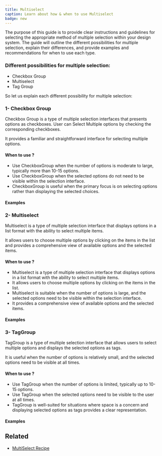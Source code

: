 ```yaml
---
title: Multiselect
caption: Learn about how & when to use Multiselect
badge: new
---
```


The purpose of this guide is to provide clear instructions and guidelines for selecting the appropriate method of multiple selection within your design system. The guide will outline the different possibilities for multiple selection, explain their differences, and provide examples and recommendations for when to use each type.

### Different possibilities for multiple selection:

- Checkbox Group
- Multiselect
- Tag Group

So let us explain each different possibility for multiple selection:

### 1- Checkbox Group

Checkbox Group is a type of multiple selection interfaces that presents options as checkboxes. User can Select Multiple options by checking the corresponding checkboxes.

It provides a familiar and straightforward interface for selecting multiple options.

#### When to use ?

- Use CheckboxGroup when the number of options is moderate to large, typically more than 10-15 options.
- Use CheckboxGroup when the selected options do not need to be visible within the selection interface.
- CheckboxGroup is useful when the primary focus is on selecting options rather than displaying the selected choices.

#### Examples

<ComponentDemo file="./multiselect-checkbox-group.demo.tsx" />

### 2- Multiselect

Multiselect is a type of multiple selection interface that displays options in a list format with the ability to select multiple items.

It allows users to choose multiple options by clicking on the items in the list and provides a comprehensive view of available options and the selected items.

#### When to use ?

- Multiselect is a type of multiple selection interface that displays options in a list format with the ability to select multiple items.
- It allows users to choose multiple options by clicking on the items in the list.
- Multiselect is suitable when the number of options is large, and the selected options need to be visible within the selection interface.
- It provides a comprehensive view of available options and the selected items.

#### Examples

<ComponentDemo file="./multiselect.demo.tsx" />

### 3- TagGroup

TagGroup is a type of multiple selection interface that allows users to select multiple options and displays the selected options as tags.

It is useful when the number of options is relatively small, and the selected options need to be visible at all times.

#### When to use ?

- Use TagGroup when the number of options is limited, typically up to 10-15 options.
- Use TagGroup when the selected options need to be visible to the user at all times.
- TagGroup is well-suited for situations where space is a concern and displaying selected options as tags provides a clear representation.

#### Examples

<ComponentDemo file="./tag-group-multiselect.demo.tsx" />

## Related

- [MultiSelect Recipe](/recipes/multiselect-recipe)
